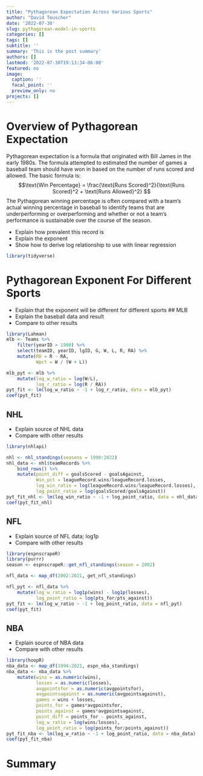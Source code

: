 ```yaml
---
title: "Pythagorean Expectation Across Various Sports"
author: "David Teuscher"
date: '2022-07-30'
slug: pythagorean-model-in-sports
categories: []
tags: []
subtitle: ''
summary: 'This is the post summary'
authors: []
lastmod: '2022-07-30T19:13:34-06:00'
featured: no
image:
  caption: ''
  focal_point: ''
  preview_only: no
projects: []
---
```

# Overview of Pythagorean Expectation

Pythagorean expectation is a formula that originated with Bill James in the early 1980s. The formula attempted to estimated the number of games a baseball team should have won in based on the number of runs scored and allowed. The basic formula is: 
$$\text{Win Percentage} = \frac{\text{Runs Scored}^2}{\text{Runs Scored}^2 + \text{Runs Allowed}^2} $$
The Pythagorean winning percentage is often compared with a team's actual winning percentage in baseball to identify teams that are underperforming or overperforming and whether or not a team's performance is sustainable over the course of the season. 

 - Explain how prevalent this record is
 - Explain the exponent
 - Show how to derive log relationship to use with linear regression 
 
```r
library(tidyverse)
```

# Pythagorean Exponent For Different Sports

- Explain that the exponent will be different for different sports
## MLB
- Explain the baseball data and result
- Compare to other results
```r
library(Lahman)
mlb <- Teams %>% 
    filter(yearID > 1900) %>%
    select(teamID, yearID, lgID, G, W, L, R, RA) %>%
    mutate(RD = R - RA, 
           Wpct = W / (W + L))

mlb_pyt <- mlb %>%
    mutate(log_w_ratio = log(W/L),
           log_r_ratio = log(R / RA))
pyt_fit <- lm(log_w_ratio ~ -1 + log_r_ratio, data = mlb_pyt)
coef(pyt_fit)

```

## NHL
- Explain source of NHL data
- Compare with other results
```r
library(nhlapi)

nhl <- nhl_standings(seasons = 1990:2022)
nhl_data <- nhl$teamRecords %>%
    bind_rows() %>%
    mutate(point_diff = goalsScored - goalsAgainst,
           Win_pct = leagueRecord.wins/leagueRecord.losses,
           log_win_ratio = log(leagueRecord.wins/leagueRecord.losses),
           log_point_ratio = log(goalsScored/goalsAgainst))
pyt_fit_nhl <- lm(log_win_ratio ~ -1 + log_point_ratio, data = nhl_data)
coef(pyt_fit_nhl)
```

## NFL
- Explain source of NFL data; log1p
- Compare with other results
```r

library(espnscrapeR)
library(purrr)
season <- espnscrapeR::get_nfl_standings(season = 2002)

nfl_data <- map_df(2002:2021, get_nfl_standings)

nfl_pyt <- nfl_data %>%
    mutate(log_w_ratio = log1p(wins) - log1p(losses),
           log_point_ratio = log(pts_for/pts_against))
pyt_fit <- lm(log_w_ratio ~ -1 + log_point_ratio, data = nfl_pyt)
coef(pyt_fit)


```

## NBA
- Explain source of NBA data
- Compare with other results
```r
library(hoopR)
nba_data <- map_df(1994:2021, espn_nba_standings)
nba_data <- nba_data %>%
    mutate(wins = as.numeric(wins),
           losses = as.numeric(losses),
           avgpointsfor = as.numeric(avgpointsfor),
           avgpointsagainst = as.numeric(avgpointsagainst),
           games = wins + losses,
           points_for = games*avgpointsfor,
           points_against = games*avgpointsagainst,
           point_diff = points_for - points_against,
           log_w_ratio = log(wins/losses),
           log_point_ratio = log(points_for/points_against))
pyt_fit_nba <- lm(log_w_ratio ~ -1 + log_point_ratio, data = nba_data)
coef(pyt_fit_nba)
```

# Summary